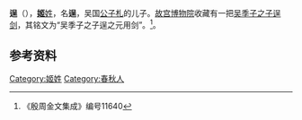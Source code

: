 {{Infobox 先秦人物
|名称= 逞
|图像=
|图说=
|姓=[[姬姓|姬]]
|氏=
|名=逞
|字=
|别名=
|别字=
|谥号=
|时代=春秋时期
|国家=
|身份=
|出生=
|逝世=
|在位=
|父=[[季札|季札]]
|母=
|正妻=
|妾=
|子女=
|太子=
}}
'''逞'''（{{bd|？||？||catIdx=J姬}}），[[姬姓|'''姬'''姓]]，名'''逞'''，吴国[[公子札|公子札]]的儿子。[[故宫博物院|故宫博物院]]收藏有一把[[吴季子之子逞剑|吴季子之子逞剑]]，其铭文为“吴季子之子逞之元用剑”。<ref>《殷周金文集成》编号11640 </ref>。

==参考资料==
{{reflist}}

[[Category:姬姓|Category:姬姓]]
[[Category:春秋人|Category:春秋人]]